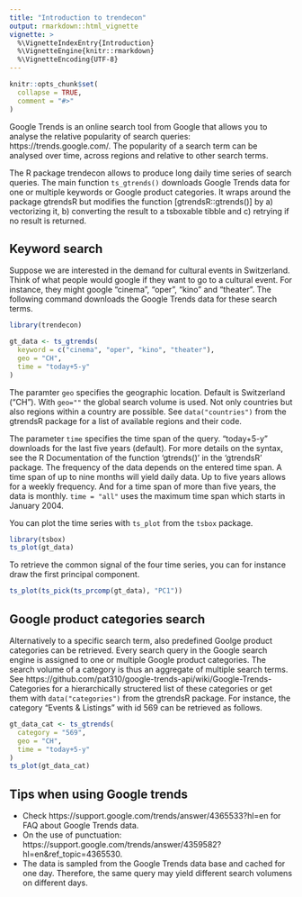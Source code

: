 ```yaml
---
title: "Introduction to trendecon"
output: rmarkdown::html_vignette
vignette: >
  %\VignetteIndexEntry{Introduction}
  %\VignetteEngine{knitr::rmarkdown}
  %\VignetteEncoding{UTF-8}
---
```


```r
knitr::opts_chunk$set(
  collapse = TRUE,
  comment = "#>"
)
```


Google Trends is an online search tool from Google that allows you to analyse the relative popularity of search queries: https://trends.google.com/. The popularity of a search term can be analysed over time, across regions and relative to other search terms.

The R package trendecon allows to produce long daily time series of search queries. The main function `ts_gtrends()` downloads Google Trends data for one or multiple keywords or Google product categories. It wraps around the package gtrendsR but modifies the function [gtrendsR::gtrends()] by a) vectorizing it, b) converting the result to a tsboxable tibble and c) retrying if no result is returned.


## Keyword search

Suppose we are interested in the demand for cultural events in Switzerland. Think of what people would google if they want to go to a cultural event. For instance, they might google "cinema", "oper", "kino" and "theater". The following command downloads the Google Trends data for these search terms.


```r
library(trendecon)

gt_data <- ts_gtrends(
  keyword = c("cinema", "oper", "kino", "theater"),
  geo = "CH",
  time = "today+5-y"
)
```

The paramter `geo` specifies the geographic location. Default is Switzerland ("CH"). With `geo=""` the global search volume is used. Not only countries but also regions within a country are possible. See `data("countries")` from the gtrendsR package for a list of available regions and their code.

The parameter `time` specifies the time span of the query. "today+5-y" downloads for the last five years (default). For more details on the syntax, see the R Documentation of the function 'gtrends()' in the 'gtrendsR' package. The frequency of the data depends on the entered time span. A time span of up to nine months will yield daily data. Up to five years allows for a weekly frequency. And for a time span of more than five years, the data is monthly. `time = "all"` uses the maximum time span which starts in January 2004.

You can plot the time series with `ts_plot` from the `tsbox` package.

```r
library(tsbox)
ts_plot(gt_data)
```

To retrieve the common signal of the four time series, you can for instance draw the first principal component.

```r
ts_plot(ts_pick(ts_prcomp(gt_data), "PC1"))
```



## Google product categories search

Alternatively to a specific search term, also predefined Goolge product categories can be retrieved. Every search query in the Google search engine is assigned to one or multiple Google product categories. The search volume of a category is thus an aggregate of multiple search terms. See https://github.com/pat310/google-trends-api/wiki/Google-Trends-Categories for a hierarchically structered list of these categories or get them with `data("categories")` from the gtrendsR package. For instance, the category "Events & Listings" with id 569 can be retrieved as follows.

```r
gt_data_cat <- ts_gtrends(
  category = "569",
  geo = "CH",
  time = "today+5-y"
)
ts_plot(gt_data_cat)
```



## Tips when using Google trends

* Check https://support.google.com/trends/answer/4365533?hl=en for FAQ about Google Trends data.
* On the use of punctuation: https://support.google.com/trends/answer/4359582?hl=en&ref_topic=4365530.
* The data is sampled from the Google Trends data base and cached for one day. Therefore, the same query may yield different search volumens on different days.

